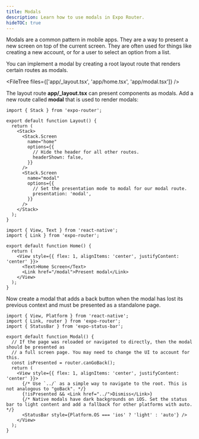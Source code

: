 ```yaml
---
title: Modals
description: Learn how to use modals in Expo Router.
hideTOC: true
---
```



Modals are a common pattern in mobile apps. They are a way to present a new screen on top of the current screen. They are often used for things like creating a new account, or for a user to select an option from a list.

<ContentSpotlight file="expo-router/modal.mp4" />

You can implement a modal by creating a root layout route that renders certain routes as modals.

<FileTree files={['app/_layout.tsx', 'app/home.tsx', 'app/modal.tsx']} />

The layout route **app/\_layout.tsx** can present components as modals. Add a new route called **modal** that is used to render modals:

```tsx app/_layout.tsx
import { Stack } from 'expo-router';

export default function Layout() {
  return (
    <Stack>
      <Stack.Screen
        name="home"
        options={{
          // Hide the header for all other routes.
          headerShown: false,
        }}
      />
      <Stack.Screen
        name="modal"
        options={{
          // Set the presentation mode to modal for our modal route.
          presentation: 'modal',
        }}
      />
    </Stack>
  );
}
```

```tsx app/home.tsx
import { View, Text } from 'react-native';
import { Link } from 'expo-router';

export default function Home() {
  return (
    <View style={{ flex: 1, alignItems: 'center', justifyContent: 'center' }}>
      <Text>Home Screen</Text>
      <Link href="/modal">Present modal</Link>
    </View>
  );
}
```

Now create a modal that adds a back button when the modal has lost its previous context and must be presented as a standalone page.

```tsx app/modal.tsx
import { View, Platform } from 'react-native';
import { Link, router } from 'expo-router';
import { StatusBar } from 'expo-status-bar';

export default function Modal() {
  // If the page was reloaded or navigated to directly, then the modal should be presented as
  // a full screen page. You may need to change the UI to account for this.
  const isPresented = router.canGoBack();
  return (
    <View style={{ flex: 1, alignItems: 'center', justifyContent: 'center' }}>
      {/* Use `../` as a simple way to navigate to the root. This is not analogous to "goBack". */}
      {!isPresented && <Link href="../">Dismiss</Link>}
      {/* Native modals have dark backgrounds on iOS. Set the status bar to light content and add a fallback for other platforms with auto. */}
      <StatusBar style={Platform.OS === 'ios' ? 'light' : 'auto'} />
    </View>
  );
}
```
